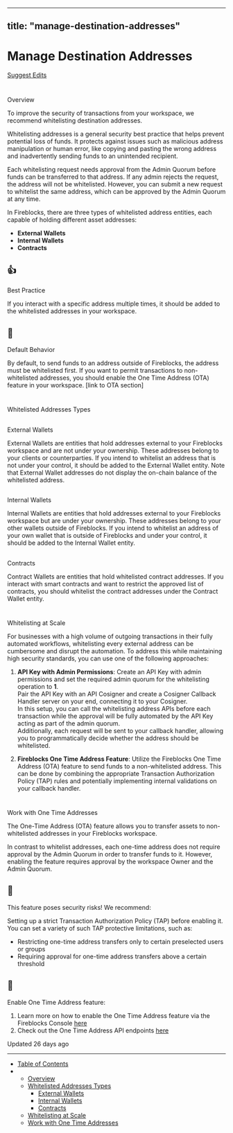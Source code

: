---
  title: "manage-destination-addresses"
  ---
  
  # Manage Destination Addresses

[Suggest Edits](/edit/whitelist-addresses)

# 

Overview

[](#overview)

To improve the security of transactions from your workspace, we recommend whitelisting destination addresses.

Whitelisting addresses is a general security best practice that helps prevent potential loss of funds. It protects against issues such as malicious address manipulation or human error, like copying and pasting the wrong address and inadvertently sending funds to an unintended recipient.

Each whitelisting request needs approval from the Admin Quorum before funds can be transferred to that address. If any admin rejects the request, the address will not be whitelisted. However, you can submit a new request to whitelist the same address, which can be approved by the Admin Quorum at any time.

In Fireblocks, there are three types of whitelisted address entities, each capable of holding different asset addresses:

*   **External Wallets**
*   **Internal Wallets**
*   **Contracts**

<Tip>

## 👍

Best Practice

If you interact with a specific address multiple times, it should be added to the whitelisted addresses in your workspace.

</Tip><Warning>

## 🚧

Default Behavior

By default, to send funds to an address outside of Fireblocks, the address must be whitelisted first. If you want to permit transactions to non-whitelisted addresses, you should enable the One Time Address (OTA) feature in your workspace. \[link to OTA section\]

</Warning>  

# 

Whitelisted Addresses Types

[](#whitelisted-addresses-types)

  

## 

External Wallets

[](#external-wallets)

External Wallets are entities that hold addresses external to your Fireblocks workspace and are not under your ownership. These addresses belong to your clients or counterparties. If you intend to whitelist an address that is not under your control, it should be added to the External Wallet entity. Note that External Wallet addresses do not display the on-chain balance of the whitelisted address.

## 

Internal Wallets

[](#internal-wallets)

Internal Wallets are entities that hold addresses external to your Fireblocks workspace but are under your ownership. These addresses belong to your other wallets outside of Fireblocks. If you intend to whitelist an address of your own wallet that is outside of Fireblocks and under your control, it should be added to the Internal Wallet entity.

## 

Contracts

[](#contracts)

Contract Wallets are entities that hold whitelisted contract addresses. If you interact with smart contracts and want to restrict the approved list of contracts, you should whitelist the contract addresses under the Contract Wallet entity.

  

# 

Whitelisting at Scale

[](#whitelisting-at-scale)

  

For businesses with a high volume of outgoing transactions in their fully automated workflows, whitelisting every external address can be cumbersome and disrupt the automation. To address this while maintaining high security standards, you can use one of the following approaches:

1.  **API Key with Admin Permissions**: Create an API Key with admin permissions and set the required admin quorum for the whitelisting operation to **1**.  
    Pair the API Key with an API Cosigner and create a Cosigner Callback Handler server on your end, connecting it to your Cosigner.  
    In this setup, you can call the whitelisting address APIs before each transaction while the approval will be fully automated by the API Key acting as part of the admin quorum.  
    Additionally, each request will be sent to your callback handler, allowing you to programmatically decide whether the address should be whitelisted.
    
2.  **Fireblocks One Time Address Feature**: Utilize the Fireblocks One Time Address (OTA) feature to send funds to a non-whitelisted address. This can be done by combining the appropriate Transaction Authorization Policy (TAP) rules and potentially implementing internal validations on your callback handler.
    

  

# 

Work with One Time Addresses

[](#work-with-one-time-addresses)

The One-Time Address (OTA) feature allows you to transfer assets to non-whitelisted addresses in your Fireblocks workspace.

In contrast to whitelist addresses, each one-time address does not require approval by the Admin Quorum in order to transfer funds to it. However, enabling the feature requires approval by the workspace Owner and the Admin Quorum.

  
<Warning>

## 🚧

This feature poses security risks! We recommend:

Setting up a strict Transaction Authorization Policy (TAP) before enabling it. You can set a variety of such TAP protective limitations, such as:

*   Restricting one-time address transfers only to certain preselected users or groups
*   Requiring approval for one-time address transfers above a certain threshold

</Warning>  
<Info>

## 📘

Enable One Time Address feature:

1.  Learn more on how to enable the One Time Address feature via the Fireblocks Console [here](https://support.fireblocks.io/hc/en-us/articles/4409104568338-One-Time-Address-OTA-feature)
2.  Check out the One Time Address API endpoints [here](/reference/setotastatus)

</Info>

Updated 26 days ago

* * *

*   [Table of Contents](#)
*   *   [Overview](#overview)
    *   [Whitelisted Addresses Types](#whitelisted-addresses-types)
        *   [External Wallets](#external-wallets)
        *   [Internal Wallets](#internal-wallets)
        *   [Contracts](#contracts)
    *   [Whitelisting at Scale](#whitelisting-at-scale)
    *   [Work with One Time Addresses](#work-with-one-time-addresses)